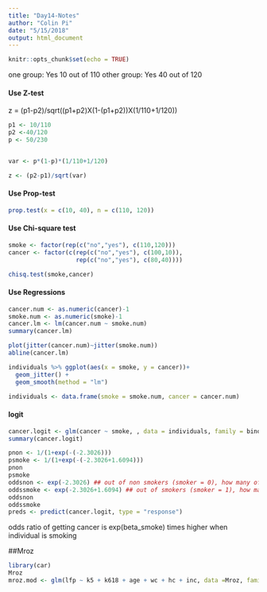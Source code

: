 ```yaml
---
title: "Day14-Notes"
author: "Colin Pi"
date: "5/15/2018"
output: html_document
---
```


```r
knitr::opts_chunk$set(echo = TRUE)
```

one group: Yes 10 out of 110
other group: Yes 40 out of 120

#### Use Z-test

z = (p1-p2)/sqrt((p1+p2)X(1-(p1+p2))X(1/110+1/120))

```r
p1 <- 10/110
p2 <-40/120
p <- 50/230


var <- p*(1-p)*(1/110+1/120)

z <- (p2-p1)/sqrt(var)
```

#### Use Prop-test

```r
prop.test(x = c(10, 40), n = c(110, 120))
```

#### Use Chi-square test

```r
smoke <- factor(rep(c("no","yes"), c(110,120)))
cancer <- factor(c(rep(c("no","yes"), c(100,10)),
                   rep(c("no","yes"), c(80,40))))

chisq.test(smoke,cancer)
```

#### Use Regressions

```r
cancer.num <- as.numeric(cancer)-1
smoke.num <- as.numeric(smoke)-1
cancer.lm <- lm(cancer.num ~ smoke.num)
summary(cancer.lm)

plot(jitter(cancer.num)~jitter(smoke.num))
abline(cancer.lm)

individuals %>% ggplot(aes(x = smoke, y = cancer))+
  geom_jitter() +
  geom_smooth(method = "lm")

individuals <- data.frame(smoke = smoke.num, cancer = cancer.num)
```

#### logit

```r
cancer.logit <- glm(cancer ~ smoke, , data = individuals, family = binomial)
summary(cancer.logit)

pnon <- 1/(1+exp(-(-2.3026)))
psmoke <- 1/(1+exp(-(-2.3026+1.6094)))
pnon
psmoke
oddsnon <- exp(-2.3026) ## out of non smokers (smoker = 0), how many of them get cancer
oddssmoke <- exp(-2.3026+1.6094) ## out of smokers (smoker = 1), how many of them get cancer
oddsnon
oddssmoke
preds <- predict(cancer.logit, type = "response")
```

odds ratio of getting cancer is exp(beta_smoke) times higher when individual is smoking

##Mroz

```r
library(car)
Mroz
mroz.mod <- glm(lfp ~ k5 + k618 + age + wc + hc + inc, data =Mroz, family = binomial)
```


